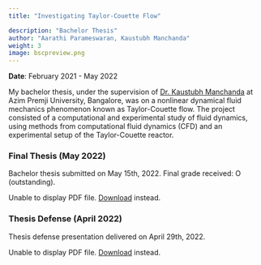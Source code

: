```yaml
---
title: "Investigating Taylor-Couette Flow"

description: "Bachelor Thesis"
author: "Aarathi Parameswaran, Kaustubh Manchanda"
weight: 3
image: bscpreview.png  
---
```

**Date**: February 2021 - May 2022

My bachelor thesis, under the supervision of [Dr. Kaustubh Manchanda](https://www.linkedin.com/in/kaustubh-manchanda-18467890/?originalSubdomain=in) at Azim Premji University, Bangalore, was on a nonlinear dynamical fluid mechanics phenomenon known as Taylor-Couette flow. The project consisted of a computational and experimental study of fluid dynamics, using methods from computational fluid dynamics (CFD) and an experimental setup of the Taylor-Couette reactor. 

### Final Thesis (May 2022)
Bachelor thesis submitted on May 15th, 2022. Final grade received: O (outstanding). 

<object data="Honours_thesis.pdf" type="application/pdf" width="100%" height="500px">
  <p>Unable to display PDF file. <a href="Honours_thesis.pdf">Download</a> instead.</p>
</object>

### Thesis Defense (April 2022)

Thesis defense presentation delivered on April 29th, 2022. 
<object data="honours_thesis_presentation.pdf" type="application/pdf" width="100%" height="500px">
  <p>Unable to display PDF file. <a href="honours_thesis_presentation.pdf">Download</a> instead.</p>
</object>




